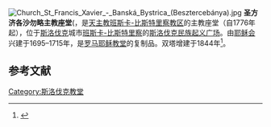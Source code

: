 [[File:Church_St_Francis_Xavier_-_Banská_Bystrica_(Besztercebánya).jpg|thumb]]
'''圣方济各沙勿略主教座堂'''({{lang-sk|Katedrála svätého Františka Xaverského}}，是[[天主教班斯卡-比斯特里察教区|天主教班斯卡-比斯特里察教区]]的主教座堂（自1776年起），位于[[斯洛伐克|斯洛伐克]]城市[[班斯卡-比斯特里察|班斯卡-比斯特里察]]的[[斯洛伐克民族起义广场_(班斯卡-比斯特里察)|斯洛伐克民族起义广场]]。由[[耶稣会|耶稣会]] 兴建于1695–1715年，是[[罗马|罗马]][[耶稣教堂|耶稣教堂]]的复制品。双塔增建于1844年<ref name="donovalova">{{cite book | last = Donovalová | first = Katarína | authorlink =  | coauthors =  | title = Poznaj svoje mesto - Banská Bystrica: Výberová regionálna bibliografia dejín mesta od najstarších čias po súčasnosť | publisher = R.G.T. PRESS | date = 2003 | location = Dunajská Streda | pages =  | url = http://vkmk.sk.neutrino.vasadomena.sk/storage/PoznajSvojeMestoBB.pdf | doi =  | id =  | isbn =  | deadurl = yes | archiveurl = https://web.archive.org/web/20070928091239/http://vkmk.sk.neutrino.vasadomena.sk/storage/PoznajSvojeMestoBB.pdf | archivedate = 2007-09-28 | access-date = 2010-12-28 }}</ref>。

==参考文献==
{{reflist}}

{{commonscat|Cathedral of St Francis Xavier, Banská Bystrica}}

{{coord|48|44|08|N|19|08|47|E|type:landmark_source:kolossus-frwiki|display=title}}

[[Category:斯洛伐克教堂|Category:斯洛伐克教堂]]